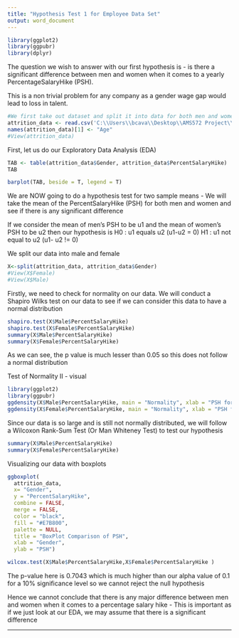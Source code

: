 ```yaml
---
title: "Hypothesis Test 1 for Employee Data Set"
output: word_document
---
```


```r
library(ggplot2)
library(ggpubr)
library(dplyr)
```
The question we wish to answer with our first hypothesis is - is there a significant difference between men and women when it comes to a yearly PercentageSalaryHike (PSH).

This is a non trivial problem for any company as a gender wage gap would lead to loss in talent.

```r

#We first take out dataset and split it into data for both men and women
attrition_data <- read.csv('C:\\Users\\bcava\\Desktop\\AMS572 Project\\WA_Fn-UseC_-HR-Employee-Attrition.csv')
names(attrition_data)[1] <- "Age"
#View(attrition_data)
```



First, let us do our Exploratory Data Analysis (EDA)

```r
TAB <- table(attrition_data$Gender, attrition_data$PercentSalaryHike)
TAB
```

```r

barplot(TAB, beside = T, legend = T)
```


We are NOW going to do a hypothesis test for two sample means - We will take the mean of the PercentSalaryHike (PSH) for both men and women and see if there is any significant difference

If we consider the mean of men's PSH to be u1 and the mean of women's PSH to be u2 then our hypothesis is 
H0 : u1 equals u2 (u1-u2 = 0)
H1 : u1 not equal to u2 (u1- u2 != 0)


We split our data into male and female 


```r
X<-split(attrition_data, attrition_data$Gender)
#View(X$Female)
#View(X$Male)

```

Firstly, we need to check for normality on our data. We will conduct a Shapiro Wilks test on our data to see if we can consider this data to have a normal distribution
```r
shapiro.test(X$Male$PercentSalaryHike)
shapiro.test(X$Female$PercentSalaryHike)
summary(X$Male$PercentSalaryHike)
summary(X$Female$PercentSalaryHike)
```

As we can see, the p value is much lesser than 0.05 so this does not follow a normal distribution

Test of Normality II - visual
```r
library(ggplot2)
library(ggpubr)
ggdensity(X$Male$PercentSalaryHike, main = "Normality", xlab = "PSH for men")
ggdensity(X$Female$PercentSalaryHike, main = "Normality", xlab = "PSH for women")
```

Since our data is so large and is still not normally distributed, we will follow a Wilcoxon Rank-Sum Test (Or Man Whiteney Test) to test our hypothesis

```r
summary(X$Male$PercentSalaryHike)
summary(X$Female$PercentSalaryHike)
```
Visualizing our data with boxplots
```r
ggboxplot(
  attrition_data,
  x= "Gender",
  y = "PercentSalaryHike",
  combine = FALSE,
  merge = FALSE,
  color = "black",
  fill = "#E7B800",
  palette = NULL,
  title = "BoxPlot Comparison of PSH",
  xlab = "Gender",
  ylab = "PSH")
```




```r
wilcox.test(X$Male$PercentSalaryHike,X$Female$PercentSalaryHike ) 
```
The p-value here is 0.7043 which is much higher than our alpha value of 0.1 for a 10% significance level so we cannot reject the null hypothesis 

Hence we cannot conclude that there is any major difference between men and women when it comes to a percentage salary hike - This is important as if we just look at our EDA, we may assume that there is a significant difference

---